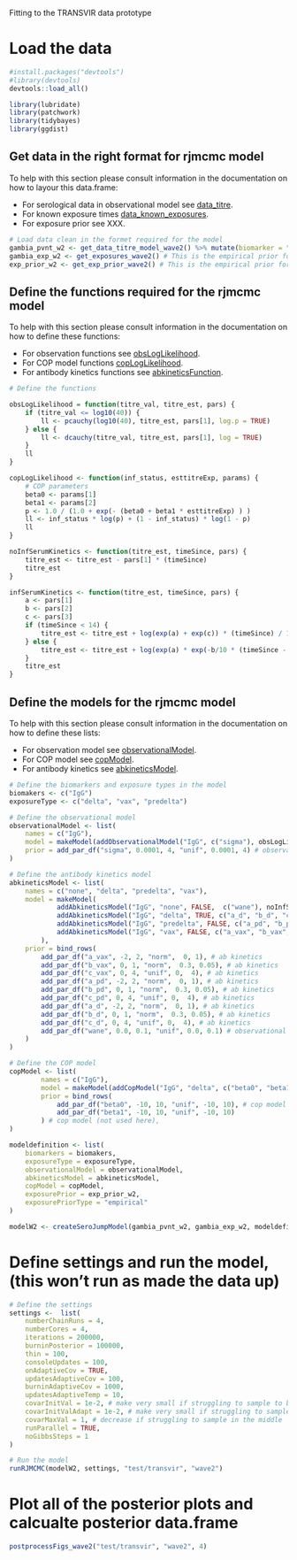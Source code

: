 

Fitting to the TRANSVIR data prototype

# Load the data
```r

#install.packages("devtools")
#library(devtools)
devtools::load_all()

library(lubridate)
library(patchwork)
library(tidybayes)
library(ggdist)

```

## Get data in the right format for rjmcmc model

To help with this section please consult information in the documentation on how to layour this data.frame:

* For serological data in observational model see [data_titre](../man/data_titre.Rd).
* For known exposure times [data_known_exposures](./man/data_known_exposures.Rd).
* For exposure prior see XXX.
  
```r
# Load data clean in the formet required for the model
gambia_pvnt_w2 <- get_data_titre_model_wave2() %>% mutate(biomarker = "IgG")# This is the empirical prior for the exposure time
gambia_exp_w2 <- get_exposures_wave2() # This is the empirical prior for the exposure time
exp_prior_w2 <- get_exp_prior_wave2() # This is the empirical prior for the exposure time

```

## Define the functions required for the rjmcmc model

To help with this section please consult information in the documentation on how to define these functions:

* For observation functions see [obsLogLikelihood](./man/obsLogLikelihood.Rd).
* For COP model functions [copLogLikelihood](./man/copLogLikelihood.Rd).
* For antibody kinetics functions see [abkineticsFunction](./man/abkineticsFunction.Rd).


```r
# Define the functions 

obsLogLikelihood = function(titre_val, titre_est, pars) {
    if (titre_val <= log10(40)) {
        ll <- pcauchy(log10(40), titre_est, pars[1], log.p = TRUE)
    } else {
        ll <- dcauchy(titre_val, titre_est, pars[1], log = TRUE)
    }
    ll
}

copLogLikelihood <- function(inf_status, esttitreExp, params) {
    # COP parameters
    beta0 <- params[1]
    beta1 <- params[2]
    p <- 1.0 / (1.0 + exp(- (beta0 + beta1 * esttitreExp) ) )
    ll <- inf_status * log(p) + (1 - inf_status) * log(1 - p)
    ll
}

noInfSerumKinetics <- function(titre_est, timeSince, pars) {
    titre_est <- titre_est - pars[1] * (timeSince)
    titre_est
}

infSerumKinetics <- function(titre_est, timeSince, pars) {
    a <- pars[1]
    b <- pars[2]
    c <- pars[3]
    if (timeSince < 14) {
        titre_est <- titre_est + log(exp(a) + exp(c)) * (timeSince) / 14;
    } else {
        titre_est <- titre_est + log(exp(a) * exp(-b/10 * (timeSince - 14)) + exp(c));
    }
    titre_est
}

```

## Define the models for the rjmcmc model

To help with this section please consult information in the documentation on how to define these lists:

* For observation model see [observationalModel](./man/observationalModel.Rd).
* For COP model see [copModel](./man/copModel.Rd).
* For antibody kinetics see [abkineticsModel](./man/abkineticsModel.Rd).

```r


# Define the biomarkers and exposure types in the model
biomakers <- c("IgG")
exposureType <- c("delta", "vax", "predelta")

# Define the observational model
observationalModel <- list(
    names = c("IgG"),
    model = makeModel(addObservationalModel("IgG", c("sigma"), obsLogLikelihood)),
    prior = add_par_df("sigma", 0.0001, 4, "unif", 0.0001, 4) # observational model,
)

# Define the antibody kinetics model
abkineticsModel <- list(
    names = c("none", "delta", "predelta", "vax"),
    model = makeModel(
            addAbkineticsModel("IgG", "none", FALSE,  c("wane"), noInfSerumKinetics),
            addAbkineticsModel("IgG", "delta", TRUE, c("a_d", "b_d", "c_d"), infSerumKinetics),
            addAbkineticsModel("IgG", "predelta", FALSE, c("a_pd", "b_pd", "c_pd"), infSerumKinetics),
            addAbkineticsModel("IgG", "vax", FALSE, c("a_vax", "b_vax", "c_vax"), infSerumKinetics)
        ),
    prior = bind_rows(
        add_par_df("a_vax", -2, 2, "norm",  0, 1), # ab kinetics
        add_par_df("b_vax", 0, 1, "norm",  0.3, 0.05), # ab kinetics
        add_par_df("c_vax", 0, 4, "unif", 0,  4), # ab kinetics 
        add_par_df("a_pd", -2, 2, "norm",  0, 1), # ab kinetics
        add_par_df("b_pd", 0, 1, "norm",  0.3, 0.05), # ab kinetics
        add_par_df("c_pd", 0, 4, "unif", 0,  4), # ab kinetics
        add_par_df("a_d", -2, 2, "norm",  0, 1), # ab kinetics
        add_par_df("b_d", 0, 1, "norm",  0.3, 0.05), # ab kinetics
        add_par_df("c_d", 0, 4, "unif", 0,  4), # ab kinetics
        add_par_df("wane", 0.0, 0.1, "unif", 0.0, 0.1) # observational model
    )
)

# Define the COP model
copModel <- list( 
        names = c("IgG"),
        model = makeModel(addCopModel("IgG", "delta", c("beta0", "beta1"), copLogLikelihood)),
        prior = bind_rows(
            add_par_df("beta0", -10, 10, "unif", -10, 10), # cop model (not used here)
            add_par_df("beta1", -10, 10, "unif", -10, 10)
        ) # cop model (not used here),
)

modeldefinition <- list(
    biomarkers = biomakers,
    exposureType = exposureType,
    observationalModel = observationalModel,
    abkineticsModel = abkineticsModel,
    copModel = copModel,
    exposurePrior = exp_prior_w2,
    exposurePriorType = "empirical"
)

modelW2 <- createSeroJumpModel(gambia_pvnt_w2, gambia_exp_w2, modeldefinition)

````

# Define settings and run the model, (this won't run as made the data up)

```r

# Define the settings
settings <-  list(
    numberChainRuns = 4,
    numberCores = 4,
    iterations = 200000,
    burninPosterior = 100000,
    thin = 100,
    consoleUpdates = 100,
    onAdaptiveCov = TRUE,
    updatesAdaptiveCov = 100,
    burninAdaptiveCov = 1000,
    updatesAdaptiveTemp = 10,
    covarInitVal = 1e-2, # make very small if struggling to sample to beginning
    covarInitValAdapt = 1e-2, # make very small if struggling to sample to beginning
    covarMaxVal = 1, # decrease if struggling to sample in the middle
    runParallel = TRUE,
    noGibbsSteps = 1
)

# Run the model 
runRJMCMC(modelW2, settings, "test/transvir", "wave2")


```

# Plot all of the posterior plots and calcualte posterior data.frame

```r

postprocessFigs_wave2("test/transvir", "wave2", 4)

```
